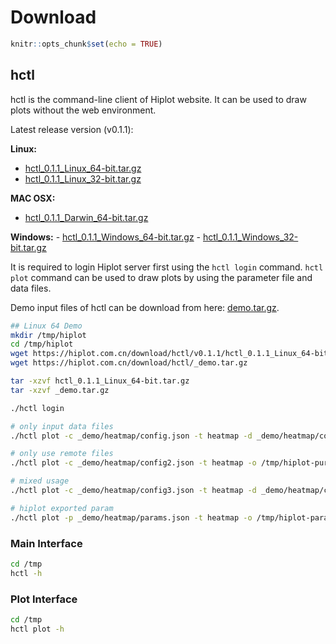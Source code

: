 # Download

```r
knitr::opts_chunk$set(echo = TRUE)
```
## hctl

hctl is the command-line client of Hiplot website. It can be used to draw plots without the web environment.

Latest release version (v0.1.1):

**Linux:**

- [hctl_0.1.1_Linux_64-bit.tar.gz](https://hiplot.com.cn/download/hctl/v0.1.1/hctl_0.1.1_Linux_64-bit.tar.gz)
- [hctl_0.1.1_Linux_32-bit.tar.gz](https://hiplot.com.cn/download/hctl/v0.1.1/hctl_0.1.1_Linux_32-bit.tar.gz)

**MAC OSX:**

- [hctl_0.1.1_Darwin_64-bit.tar.gz](https://hiplot.com.cn/download/hctl/v0.1.1/hctl_0.1.1_Darwin_64-bit.tar.gz)


**Windows:**
- [hctl_0.1.1_Windows_64-bit.tar.gz](https://hiplot.com.cn/download/hctl/v0.1.1/hctl_0.1.1_Windows_64-bit.tar.gz)
- [hctl_0.1.1_Windows_32-bit.tar.gz](https://hiplot.com.cn/download/hctl/v0.1.1/hctl_0.1.1_Windows_32-bit.tar.gz)

It is required to login Hiplot server first using the `hctl login` command. `hctl plot` command can be used to draw plots by using the parameter file and data files.

Demo input files of hctl can be download from here: [demo.tar.gz](https://hiplot.com.cn/download/hctl/_demo.tar.gz).

```bash
## Linux 64 Demo
mkdir /tmp/hiplot
cd /tmp/hiplot
wget https://hiplot.com.cn/download/hctl/v0.1.1/hctl_0.1.1_Linux_64-bit.tar.gz
wget https://hiplot.com.cn/download/hctl/_demo.tar.gz

tar -xzvf hctl_0.1.1_Linux_64-bit.tar.gz
tar -xzvf _demo.tar.gz

./hctl login

# only input data files
./hctl plot -c _demo/heatmap/config.json -t heatmap -d _demo/heatmap/countData.txt,_demo/heatmap/sampleInfo.txt,_demo/heatmap/geneInfo.txt -o /tmp/hiplot-pure-data-mode

# only use remote files
./hctl plot -c _demo/heatmap/config2.json -t heatmap -o /tmp/hiplot-pure-remote-data-mode

# mixed usage
./hctl plot -c _demo/heatmap/config3.json -t heatmap -d _demo/heatmap/countData.txt,,_demo/heatmap/geneInfo.txt -o /tmp/hiplot-mixed-mode

# hiplot exported param
./hctl plot -p _demo/heatmap/params.json -t heatmap -o /tmp/hiplot-params-mode
```

### Main Interface

```bash
cd /tmp
hctl -h
```

### Plot Interface

```bash
cd /tmp
hctl plot -h
```
